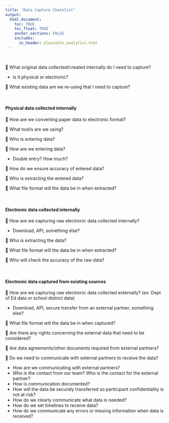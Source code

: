 ```yaml
---
title: "Data Capture Checklist"
output: 
  html_document:
    toc: TRUE
    toc_float: TRUE
    anchor_sections: FALSE
    includes:
      in_header: plausible_analytics.html
---
```


<br>

🔲 What original data collected/created internally do I need to capture?

  - Is it physical or electronic?

🔲 What existing data are we re-using that I need to capture?

<br>

#### Physical data collected internally
  
🔲 How are we converting paper data to electronic format?

🔲 What tool/s are we using?

🔲 Who is entering data?

🔲 How are we entering data?   
    
  - Double entry? How much?

🔲 How do we ensure accuracy of entered data?

🔲 Who is extracting the entered data?

🔲 What file format will the data be in when extracted?

<br>

#### Electronic data collected internally
  
🔲 How are we capturing raw electronic data collected internally?

  - Download, API, something else?

🔲 Who is extracting the data?
  
🔲 What file format will the data be in when extracted?

🔲 Who will check the accuracy of the raw data?

<br>

#### Electronic data captured from existing sources
  
🔲 How are we capturing raw electronic data collected externally? (ex: Dept of Ed data or school district data)
  
  - Download, API, secure transfer from an external partner, something else?

🔲 What file format will the data be in when captured?

🔲 Are there any rights concerning the external data that need to be considered?

🔲 Are data agreements/other documents required from external partners?

🔲 Do we need to communicate with external partners to receive the data?

  - How are we communicating with external partners? 
  - Who is the contact from our team? Who is the contact for the external partner?
  - How is communication documented?
  - How will the data be securely transferred so participant confidentiality is not at risk?
  - How do we clearly communicate what data is needed?
  - How do we set timelines to receive data?
  - How do we communicate any errors or missing information when data is received?
    






